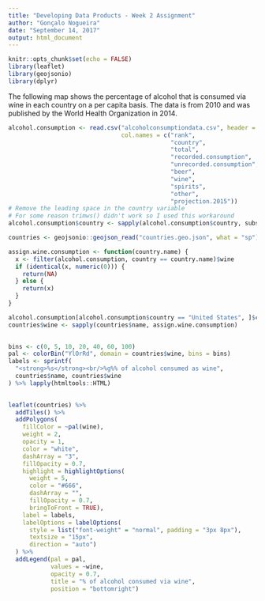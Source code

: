 ```yaml
---
title: "Developing Data Products - Week 2 Assignment"
author: "Gonçalo Nogueira"
date: "September 14, 2017"
output: html_document
---
```


```r
knitr::opts_chunk$set(echo = FALSE)
library(leaflet)
library(geojsonio)
library(dplyr)
```

The following map shows the percentage of alcohol that is consumed via wine in each country on a per
capita basis. The data is from 2010 and was published by the World Health Organization in
2014.

```r
alcohol.consumption <- read.csv("alcoholconsumptiondata.csv", header = FALSE, stringsAsFactors = FALSE,
                                col.names = c("rank",
                                              "country",
                                              "total",
                                              "recorded.consumption",
                                              "unrecorded.consumption",
                                              "beer",
                                              "wine",
                                              "spirits",
                                              "other",
                                              "projection.2015"))
# Remove the leading space in the country variable
# For some reason trimws() didn't work so I used this workaround
alcohol.consumption$country <- sapply(alcohol.consumption$country, substr, 2, 1000)

countries <- geojsonio::geojson_read("countries.geo.json", what = "sp")

assign.wine.consumption <- function(country.name) {
  x <- filter(alcohol.consumption, country == country.name)$wine
  if (identical(x, numeric(0))) {
    return(NA)
  } else {
    return(x)
  }
}

alcohol.consumption[alcohol.consumption$country == "United States", ]$country <- "United States of America"
countries$wine <- sapply(countries$name, assign.wine.consumption)
 

bins <- c(0, 5, 10, 20, 40, 60, 100)
pal <- colorBin("YlOrRd", domain = countries$wine, bins = bins)
labels <- sprintf(
  "<strong>%s</strong><br/>%g%% of alcohol consumed as wine",
  countries$name, countries$wine
) %>% lapply(htmltools::HTML)
  

leaflet(countries) %>%
  addTiles() %>%
  addPolygons(
    fillColor = ~pal(wine),
    weight = 2,
    opacity = 1,
    color = "white",
    dashArray = "3",
    fillOpacity = 0.7,
    highlight = highlightOptions(
      weight = 5,
      color = "#666",
      dashArray = "",
      fillOpacity = 0.7,
      bringToFront = TRUE),
    label = labels,
    labelOptions = labelOptions(
      style = list("font-weight" = "normal", padding = "3px 8px"),
      textsize = "15px",
      direction = "auto")
  ) %>%
  addLegend(pal = pal,
            values = ~wine,
            opacity = 0.7,
            title = "% of alcohol consumed via wine",
            position = "bottomright")
```

